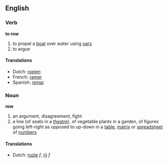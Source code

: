 ==English==
===Verb===
'''to row'''

# to propel a [[boat]] over water using [[oars]]
# to argue

====Translations====
*Dutch: [[roeien]]
*French: [[ramer]]
*Spanish: [[remar]]

===Noun===
'''row'''

# an argument, disagreement, fight
# a line (of seats in a [[theatre]]), of vegetable plants in a garden, of figures going left-right as opposed to up-down in a [[table]], [[matrix]] or [[spreadsheet]] of [[numbers]]

====Translations====
*Dutch: [[ruzie]] ''f'', [[rij]] ''f''